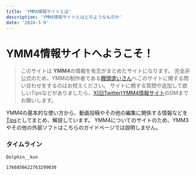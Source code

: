 ```yaml
---
title: 'YMM4情報サイトとは'
description: 'YMM4情報サイトとはどのようなものか'
date: '2024-3-9'
---
```

# YMM4情報サイトへようこそ！

> このサイトは **YMM4**の情報を有志がまとめたサイトになります。
> 完全非公式のため、YMMの制作者である[饅頭遣いさん](https://twitter.com/manju_summoner)へこのサイトに関する問い合わせをするのはお控えください。
> サイトに関する質問や追加して欲しいTipsなどがありましたら、[X(旧Twitter)YMM4情報サイト](https://twitter.com/YMM4_info)のDMまでお願いします。


YMM4の基本的な使い方から、動画投稿やその他の編集に関係する情報などを[Tips](/tips/page/1/)としてまとめ、解説しています。
YMM4についてのサイトのため、YMM3やその他の外部ソフトはこちらのガイドページでは説明しません。

### タイムライン

```twitter-timeline
Dolphin__kun
```

```twitter
1766856622763299030
```